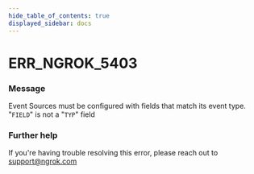 ```yaml
---
hide_table_of_contents: true
displayed_sidebar: docs
---
```



# ERR_NGROK_5403

### Message

Event Sources must be configured with fields that match its event type. "`FIELD`" is not a "`TYP`" field

<ErrorDetails error="err_ngrok_5403" />

### Further help

If you're having trouble resolving this error, please reach out to [support@ngrok.com](mailto:support@ngrok.com?subject=Help%20with%20ERR_NGROK_5403)

